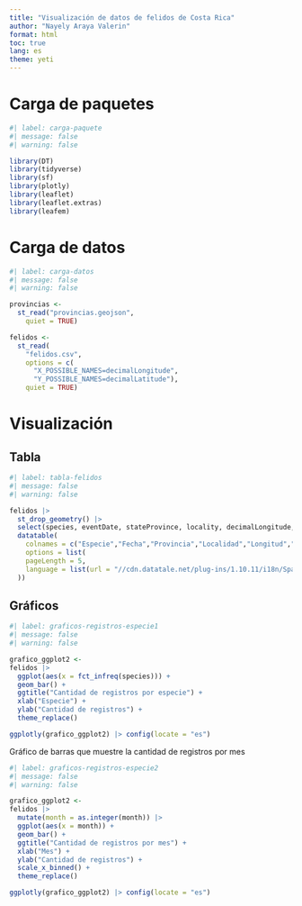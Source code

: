 ---
title: "Visualización de datos de felidos de Costa Rica"
author: "Nayely Araya Valerin"
format: html
toc: true
lang: es
theme: yeti
---

# Carga de paquetes

```{r}
#| label: carga-paquete
#| message: false
#| warning: false

library(DT)
library(tidyverse)
library(sf)
library(plotly)
library(leaflet)
library(leaflet.extras)
library(leafem)
```

# Carga de datos

```{r}
#| label: carga-datos
#| message: false
#| warning: false

provincias <-
  st_read("provincias.geojson",
    quiet = TRUE)

felidos <-
  st_read(
    "felidos.csv",
    options = c(
      "X_POSSIBLE_NAMES=decimalLongitude", 
      "Y_POSSIBLE_NAMES=decimalLatitude"),
    quiet = TRUE)
```

# Visualización

## Tabla

```{r}
#| label: tabla-felidos
#| message: false
#| warning: false

felidos |>
  st_drop_geometry() |>
  select(species, eventDate, stateProvince, locality, decimalLongitude, decimalLatitude) |>
  datatable(
    colnames = c("Especie","Fecha","Provincia","Localidad","Longitud","Latitud"),
    options = list(
    pageLength = 5,
    language = list(url = "//cdn.datatale.net/plug-ins/1.10.11/i18n/Spanish.json")
  ))
```

## Gráficos

```{r}
#| label: graficos-registros-especie1
#| message: false
#| warning: false

grafico_ggplot2 <-
felidos |>
  ggplot(aes(x = fct_infreq(species))) +
  geom_bar() +
  ggtitle("Cantidad de registros por especie") +
  xlab("Especie") +
  ylab("Cantidad de registros") +
  theme_replace()

ggplotly(grafico_ggplot2) |> config(locate = "es")
```

Gráfico de barras que muestre la cantidad de registros por mes

```{r}
#| label: graficos-registros-especie2
#| message: false
#| warning: false

grafico_ggplot2 <-
felidos |>
  mutate(month = as.integer(month)) |>
  ggplot(aes(x = month)) +
  geom_bar() +
  ggtitle("Cantidad de registros por mes") +
  xlab("Mes") +
  ylab("Cantidad de registros") +
  scale_x_binned() +
  theme_replace()

ggplotly(grafico_ggplot2) |> config(locate = "es")
```


















